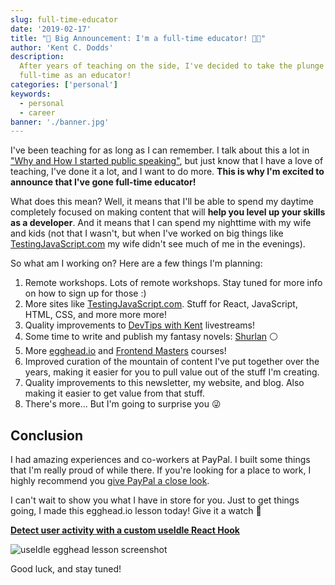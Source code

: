 ```yaml
---
slug: full-time-educator
date: '2019-02-17'
title: "🚨 Big Announcement: I'm a full-time educator! 👨‍🏫"
author: 'Kent C. Dodds'
description:
  After years of teaching on the side, I've decided to take the plunge and go
  full-time as an educator!
categories: ['personal']
keywords:
  - personal
  - career
banner: './banner.jpg'
---
```


I've been teaching for as long as I can remember. I talk about this a lot in
["Why and How I started public speaking"](/blog/why-and-how-i-started-public-speaking),
but just know that I have a love of teaching, I've done it a lot, and I want to
do more. **This is why I'm excited to announce that I've gone full-time
educator!**

What does this mean? Well, it means that I'll be able to spend my daytime
completely focused on making content that will **help you level up your skills
as a developer**. And it means that I can spend my nighttime with my wife and
kids (not that I wasn't, but when I've worked on big things like
[TestingJavaScript.com](https://testingjavascript.com) my wife didn't see much
of me in the evenings).

So what am I working on? Here are a few things I'm planning:

1. Remote workshops. Lots of remote workshops. Stay tuned for more info on how
   to sign up for those :)
2. More sites like [TestingJavaScript.com](https://testingjavascript.com). Stuff
   for React, JavaScript, HTML, CSS, and more more more!
3. Quality improvements to [DevTips with Kent](https://kcd.im/devtips)
   livestreams!
4. Some time to write and publish my fantasy novels:
   [Shurlan](https://kcd.im/shurlan) ⚪
5. More [egghead.io](https://kcd.im/egghead) and
   [Frontend Masters](https://kcd.im/fem) courses!
6. Improved curation of the mountain of content I've put together over the
   years, making it easier for you to pull value out of the stuff I'm creating.
7. Quality improvements to this newsletter, my website, and blog. Also making it
   easier to get value from that stuff.
8. There's more... But I'm going to surprise you 😜

## Conclusion

I had amazing experiences and co-workers at PayPal. I built some things that I'm
really proud of while there. If you're looking for a place to work, I highly
recommend you [give PayPal a close look](http://paypal.jobs).

I can't wait to show you what I have in store for you. Just to get things going,
I made this egghead.io lesson today! Give it a watch 💯

[**Detect user activity with a custom useIdle React Hook**](https://egghead.io/lessons/react-detect-user-activity-with-a-custom-useidle-react-hook?pl=react-hooks-and-suspense-650307f2)

![useIdle egghead lesson screenshot](./use-idle.png)

Good luck, and stay tuned!

